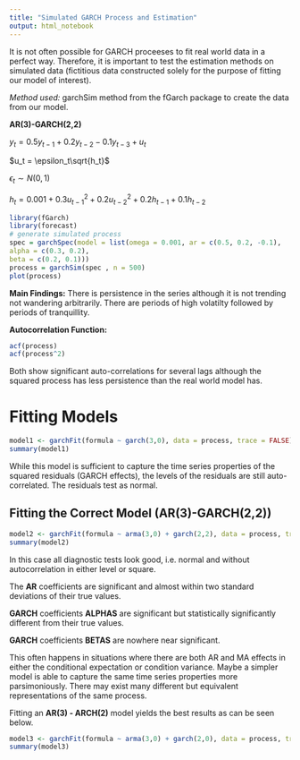 ```yaml
---
title: "Simulated GARCH Process and Estimation"
output: html_notebook
---
```


It is not often possible for GARCH proceeses to fit real world data in a perfect way. Therefore, it is important to test the estimation methods on simulated data (fictitious data constructed solely for the purpose of fitting our model of interest).

*Method used:* garchSim method from the fGarch package to create the data from our model.

**AR(3)-GARCH(2,2)**

$y_t = 0.5 y_{t-1} + 0.2y_{t-2} - 0.1y_{t-3} + u_t$

$u_t = \epsilon_t\sqrt{h_t}$

$\epsilon_t \sim N(0,1)$

$h_t = 0.001 + 0.3u^2_{t-1} + 0.2u^2_{t-2} + 0.2h_{t-1} + 0.1h_{t-2}$

```r
library(fGarch)
library(forecast)
# generate simulated process
spec = garchSpec(model = list(omega = 0.001, ar = c(0.5, 0.2, -0.1),
alpha = c(0.3, 0.2),
beta = c(0.2, 0.1)))
process = garchSim(spec , n = 500)
plot(process)

```

**Main Findings:** 
There is persistence in the series although it is not trending not wandering arbitrarily.
There are periods of high volatilty followed by periods of tranquillity.

**Autocorrelation Function:**

```r
acf(process)
acf(process^2)

```

Both show significant auto-correlations for several lags although the squared process has less persistence than the real world model has.

# Fitting Models

```r
model1 <- garchFit(formula ~ garch(3,0), data = process, trace = FALSE)
summary(model1)
```

While this model is sufficient to capture the time series properties of the squared residuals (GARCH effects), the levels of the residuals are still auto-correlated. The residuals test as normal.

## Fitting the Correct Model (AR(3)-GARCH(2,2))

```r
model2 <- garchFit(formula ~ arma(3,0) + garch(2,2), data = process, trace = F)
summary(model2)
```

In this case all diagnostic tests look good, i.e. normal and without autocorrelation in either level or square.

The **AR** coefficients are significant and almost within two standard deviations of their true values.

**GARCH** coefficients **ALPHAS** are significant but statistically significantly different from their true values.

**GARCH** coefficients **BETAS** are nowhere near significant.

This often happens in situations where there are both AR and MA effects in either the conditional expectation or condition variance. Maybe a simpler model is able to capture the same time series properties more parsimoniously. There may exist many different but equivalent representations of the same process.

Fitting an **AR(3) - ARCH(2)** model yields the best results as can be seen below.

```r
model3 <- garchFit(formula ~ arma(3,0) + garch(2,0), data = process, trace = F)
summary(model3)
```
